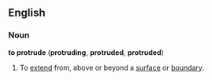 ==English==
===Noun===
'''to protrude''' ('''protruding''', '''protruded''', '''protruded''')

#To [[extend]] from, above or beyond a [[surface]] or [[boundary]].